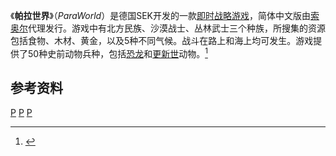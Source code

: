 {{Infobox VG
|title        = 帕拉世界
|image        = 
| english = ParaWorld
|developer    = [[SEK|SEK]]
|publisher    = {{vgrelease|WW|[[Sunflowers|Sunflowers]]、[[Deep_Silver|Deep Silver]]|CN|[[索奥尔|索奥尔]]}}
|designer     = 
|engine       = 
|released     = {{vgrelease|WW|2006年9月25日|CN|2007年6月}}
|genre        = [[即时战略|即时战略]]
|modes        = [[单人游戏|单人游戏]]、[[多人游戏|多人游戏]]
|platforms    = [[Microsoft_Windows|Microsoft Windows]]
}}
《'''帕拉世界'''》（''ParaWorld''）是德国SEK开发的一款[[即时战略游戏|即时战略游戏]]，简体中文版由[[索奥尔|索奥尔]]代理发行。游戏中有北方民族、沙漠战士、丛林武士三个种族，所搜集的资源包括食物、木材、黄金，以及5种不同气候。战斗在路上和海上均可发生。游戏提供了50种史前动物兵种，包括[[恐龙|恐龙]]和[[更新世|更新世]]动物。<ref>{{Cite web |url=http://pcgame.yesky.com/29/2689529.shtml |title=索奥尔公司公布《帕拉世界》精美截图 |access-date=2010-09-23 |archive-url=https://web.archive.org/web/20160305023141/http://pcgame.yesky.com/29/2689529.shtml |archive-date=2016-03-05 |dead-url=yes }}</ref>

==参考资料==
{{reflist|30em}}

[[Category:即时战略游戏|P]]
[[Category:2006年电子游戏|P]]
[[Category:Windows游戏|P]]
